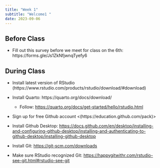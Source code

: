 ```yaml
---
title: "Week 1"
subtitle: "Welcome1 "
date: 2023-09-06
---
```

## Before Class

- Fill out this survey before we meet for class on the 6th: https://forms.gle/Js1ZkNfjwnqTyefy6

## During Class

::: callout-important
-   Install latest version of RStudio (https://www.rstudio.com/products/rstudio/download/#download)

-   Install Quarto: https://quarto.org/docs/download/

    -   Follow: <https://quarto.org/docs/get-started/hello/rstudio.html>

-  Sign up for free Github account <(https://education.github.com/pack)>

-  Install Github Desktop: <https://docs.github.com/en/desktop/installing-and-configuring-github-desktop/installing-and-authenticating-to-github-desktop/installing-github-desktop>

- Install Git: <https://git-scm.com/downloads>

- Make sure RStudio recognized Git: <https://happygitwithr.com/rstudio-see-git.html#rstudio-see-git>
:::
